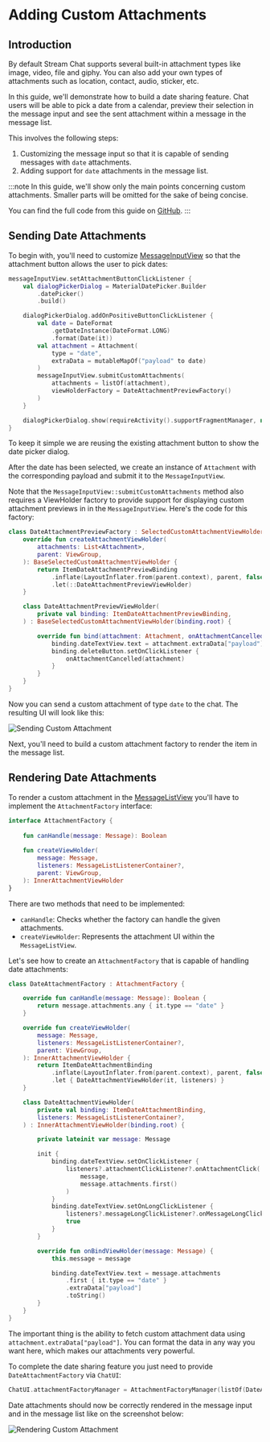 # Adding Custom Attachments

## Introduction

By default Stream Chat supports several built-in attachment types like image, video, file and giphy. You can also add your own types of attachments such as location, contact, audio, sticker, etc.

In this guide, we'll demonstrate how to build a date sharing feature. Chat users will be able to pick a date from a calendar, preview their selection in the message input and see the sent attachment within a message in the message list.

This involves the following steps:
1. Customizing the message input so that it is capable of sending messages with `date` attachments.
2. Adding support for `date` attachments in the message list.

:::note
In this guide, we'll show only the main points concerning custom attachments. Smaller parts will be omitted for the sake of being concise.

You can find the full code from this guide on [GitHub](https://github.com/GetStream/Android-Samples/tree/main/custom-attachments).
:::

## Sending Date Attachments

To begin with, you'll need to customize [MessageInputView](../04-message-components/04-message-input.mdx) so that the attachment button allows the user to pick dates:

```kotlin
messageInputView.setAttachmentButtonClickListener { 
    val dialogPickerDialog = MaterialDatePicker.Builder
        .datePicker()
        .build()

    dialogPickerDialog.addOnPositiveButtonClickListener {
        val date = DateFormat
            .getDateInstance(DateFormat.LONG)
            .format(Date(it))
        val attachment = Attachment(
            type = "date",
            extraData = mutableMapOf("payload" to date)
        )
        messageInputView.submitCustomAttachments(
            attachments = listOf(attachment),
            viewHolderFactory = DateAttachmentPreviewFactory()
        )
    }

    dialogPickerDialog.show(requireActivity().supportFragmentManager, null)
}
```

To keep it simple we are reusing the existing attachment button to show the date picker dialog.

After the date has been selected, we create an instance of `Attachment` with the corresponding payload and submit it to the `MessageInputView`.

Note that the `MessageInputView::submitCustomAttachments` method also requires a ViewHolder factory to provide support for displaying custom attachment previews in in the `MessageInputView`. Here's the code for this factory:

```kotlin
class DateAttachmentPreviewFactory : SelectedCustomAttachmentViewHolderFactory {
    override fun createAttachmentViewHolder(
        attachments: List<Attachment>,
        parent: ViewGroup,
    ): BaseSelectedCustomAttachmentViewHolder {
        return ItemDateAttachmentPreviewBinding
            .inflate(LayoutInflater.from(parent.context), parent, false)
            .let(::DateAttachmentPreviewViewHolder)
    }

    class DateAttachmentPreviewViewHolder(
        private val binding: ItemDateAttachmentPreviewBinding,
    ) : BaseSelectedCustomAttachmentViewHolder(binding.root) {

        override fun bind(attachment: Attachment, onAttachmentCancelled: (Attachment) -> Unit) {
            binding.dateTextView.text = attachment.extraData["payload"].toString()
            binding.deleteButton.setOnClickListener {
                onAttachmentCancelled(attachment)
            }
        }
    }
}
```

Now you can send a custom attachment of type `date` to the chat. The resulting UI will look like this:

![Sending Custom Attachment](../../assets/sending_custom_attachments.png)

Next, you'll need to build a custom attachment factory to render the item in the message list.

## Rendering Date Attachments

To render a custom attachment in the [MessageListView](../04-message-components/02-message-list.mdx) you'll have to implement the `AttachmentFactory` interface:

```kotlin
interface AttachmentFactory {
    
    fun canHandle(message: Message): Boolean
    
    fun createViewHolder(
        message: Message,
        listeners: MessageListListenerContainer?,
        parent: ViewGroup,
    ): InnerAttachmentViewHolder
}
```

There are two methods that need to be implemented:

* `canHandle`: Checks whether the factory can handle the given attachments.
* `createViewHolder`: Represents the attachment UI within the `MessageListView`.

Let's see how to create an `AttachmentFactory` that is capable of handling date attachments:

```kotlin
class DateAttachmentFactory : AttachmentFactory {

    override fun canHandle(message: Message): Boolean {
        return message.attachments.any { it.type == "date" }
    }

    override fun createViewHolder(
        message: Message,
        listeners: MessageListListenerContainer?,
        parent: ViewGroup,
    ): InnerAttachmentViewHolder {
        return ItemDateAttachmentBinding
            .inflate(LayoutInflater.from(parent.context), parent, false)
            .let { DateAttachmentViewHolder(it, listeners) }
    }

    class DateAttachmentViewHolder(
        private val binding: ItemDateAttachmentBinding,
        listeners: MessageListListenerContainer?,
    ) : InnerAttachmentViewHolder(binding.root) {

        private lateinit var message: Message

        init {
            binding.dateTextView.setOnClickListener {
                listeners?.attachmentClickListener?.onAttachmentClick(
                    message,
                    message.attachments.first()
                )
            }
            binding.dateTextView.setOnLongClickListener {
                listeners?.messageLongClickListener?.onMessageLongClick(message)
                true
            }
        }

        override fun onBindViewHolder(message: Message) {
            this.message = message

            binding.dateTextView.text = message.attachments
                .first { it.type == "date" }
                .extraData["payload"]
                .toString()
        }
    }
}
```

The important thing is the ability to fetch custom attachment data using `attachment.extraData["payload"]`. You can format the data in any way you want here, which makes our attachments very powerful.

To complete the date sharing feature you just need to provide `DateAttachmentFactory` via `ChatUI`:

```kotlin
ChatUI.attachmentFactoryManager = AttachmentFactoryManager(listOf(DateAttachmentFactory()))
```

Date attachments should now be correctly rendered in the message input and in the message list like on the screenshot below:

![Rendering Custom Attachment](../../assets/rendering_custom_attachments.png)
